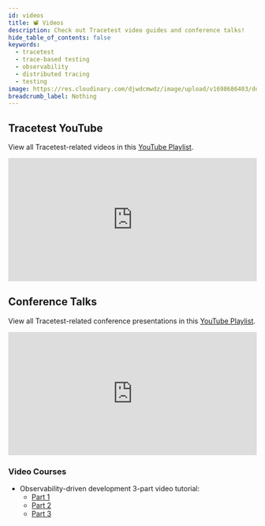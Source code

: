 ```yaml
---
id: videos
title: 📽️ Videos
description: Check out Tracetest video guides and conference talks!
hide_table_of_contents: false
keywords:
  - tracetest
  - trace-based testing
  - observability
  - distributed tracing
  - testing
image: https://res.cloudinary.com/djwdcmwdz/image/upload/v1698686403/docs/Blog_Thumbnail_14_rsvkmo.jpg
breadcrumb_label: Nothing
---
```


## Tracetest YouTube

View all Tracetest-related videos in this [YouTube Playlist](https://www.youtube.com/playlist?list=PL2Vye-us8_x8RYdMBZiXjTpSy3LMXmW-H).

<iframe width="100%" height="250" src="https://www.youtube.com/embed/videoseries?si=srB9eu8gQtZIpDgg&amp;list=PL2Vye-us8_x8RYdMBZiXjTpSy3LMXmW-H" title="YouTube video player" frameborder="0" allow="accelerometer; autoplay; clipboard-write; encrypted-media; gyroscope; picture-in-picture; web-share" allowfullscreen></iframe>


## Conference Talks

View all Tracetest-related conference presentations in this [YouTube Playlist](https://www.youtube.com/playlist?list=PL2Vye-us8_x_FOwYIxYz86TROAF4WhXMr).

<iframe width="100%" height="250" src="https://www.youtube.com/embed/videoseries?si=mQ2Vyz6pjlNIkxxe&amp;list=PL2Vye-us8_x_FOwYIxYz86TROAF4WhXMr" title="YouTube video player" frameborder="0" allow="accelerometer; autoplay; clipboard-write; encrypted-media; gyroscope; picture-in-picture; web-share" allowfullscreen></iframe>

### Video Courses

- Observability-driven development 3-part video tutorial:
  - [Part 1](https://www.youtube.com/watch?v=LXVBnPqxspY)
  - [Part 2](https://www.youtube.com/watch?v=gLl_QmIU7UA)
  - [Part 3](https://www.youtube.com/watch?v=lHMDDyAtxWE)
